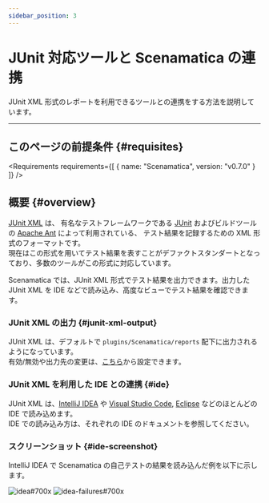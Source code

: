 ```yaml
---
sidebar_position: 3
---
```



# JUnit 対応ツールと Scenamatica の連携

JUnit XML 形式のレポートを利用できるツールとの連携をする方法を説明しています。

---

## このページの前提条件 {#requisites}

<Requirements requirements={[
  {
    name: "Scenamatica",
    version: "v0.7.0"
  }
]} />


## 概要  {#overview}

[JUnit XML](https://www.ibm.com/docs/ja/developer-for-zos/9.1.1?topic=formats-junit-xml-format) は、
有名なテストフレームワークである [JUnit](https://junit.org/junit5/) およびビルドツールの [Apache Ant](https://ant.apache.org/) によって利用されている、
テスト結果を記録するための XML 形式のフォーマットです。  
現在はこの形式を用いてテスト結果を表すことがデファクトスタンダートとなっており、多数のツールがこの形式に対応しています。

Scenamatica では、JUnit XML 形式でテスト結果を出力できます。出力した JUnit XML を IDE などで読み込み、高度なビューでテスト結果を確認できます。

### JUnit XML の出力 {#junit-xml-output}

JUnit XML は、デフォルトで `plugins/Scenamatica/reports` 配下に出力されるようになっています。  
有効/無効や出力先の変更は、[こちら](/docs/getting-started/configuration#reporting-junit)から設定できます。

### JUnit XML を利用した IDE との連携 {#ide}

JUnit XML は、[IntelliJ IDEA](https://www.jetbrains.com/ja-jp/idea/) や [Visual Studio Code](https://azure.microsoft.com/ja-jp/products/visual-studio-code/),
[Eclipse](https://www.eclipse.org/) などのほとんどの IDE で読み込めます。  
IDE での読み込み方は、それぞれの IDE のドキュメントを参照してください。

### スクリーンショット {#ide-screenshot}

IntelliJ IDEA で Scenamatica の自己テストの結果を読み込んだ例を以下に示します。

![idea#700x](images/other-tools/idea/idea.png)
![idea-failures#700x](images/other-tools/idea/idea-failures.png)


